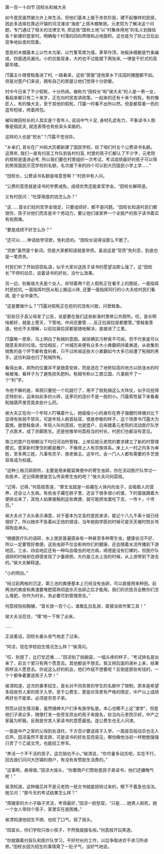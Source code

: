 

第一百一十四节 田校长和候大夫

如今疍民虽然被允许上岸生活，但他们基本上属于赤贫阶层，建不起像样的民居，因此多选择在靠近圩镇的河汊滩涂“海皮”上搭木棚聚居。元老院为了解决这个问题，专门通过了相关的法律文书, 把这些“国有土地”以“村集体用地”的名义划拨给各个新建的疍家村。明确每个村落的四向界限和占地面积。这也是为了防止日后出现争地扯皮的现象。

疍民的木棚基本上以竹木为架，以竹篱苇席为墙，茅草作顶，地板床榻都是竹条编成，四面透风漏光。小的仅能容身，大的也不过能摆下两张床, 一律是干栏式的高脚吊楼。

邝露主仆随曾鲑鱼进了村, 一路看来，这些“房屋”连他家乡下庄园的猪圈都不如。但是对疍户们来说，拥有自己的房屋让他们觉得十分骄傲。

村中今日来了不少假髡，十分热闹。被称为“田校长“和”侯大夫“的人是一男一女，看起来都只有二十来岁，正在向村民宣讲政策。一起来的还有十来个假髡，有的像匠人，有的像大夫，至于其他的假髡，邝露一时看不出所以然。但是都穿着一色的蓝布短褂，挎着挎包。

被叫做田校长的人其实是个青年人, 说话中气十足, 身材孔武有力，不象读书人倒像是個武夫, 就连表情也有些呆头呆脑的。

这样的人也是“校长”？邝露不觉讶异。

“乡亲们, 首长在广州和大历都新建了国民学校，给了咱们村五个公费读书名额。这两年, 我们一直有扫盲工作队到各村扫盲, 村里的孩子们都认了不少字，元老院的规矩是逢进必考, 所以我们要在村里组织一次考试，考试成绩最好的孩子可以得到男孩国民示范学校的名额，名次接下来的四个可以到大历国民小学上学……”

“田校长，公费读书名额是啥意思啊？”村民中有人问。

“公费的意思就是读书的学费减免，成绩优秀还能拿奖学金。“田校长解释道。

又有村民问：“吃穿用度的钱怎么办？“

“这……首长们给的奖学金很足，只要成绩好，都不是问题。“田校长知道村民们都很穷，孩子对他们而言是半个劳动力，要让他们谁家养一个全脱产的孩子读书着实有些困难。

“要是成绩不好怎么办？“

“还可以……申请助学贷款，免利息的。“田校长说得没那么干脆了。

“贷款”虽然是个新词，但是大家都知道就是举债。虽说这是“官债”免利息，到底也是一笔债务。

村民们听了开始窃窃私语，似乎大家对送孩子读书的愿望没那么强了。这“田校长”不停的动员，说着读书的好处，没什么效果。

另一边，别看侯大夫是个女人，却领着两个匠人假髡正在看手上的图纸，一面指挥村民挖坑, 一面指挥村民从船上搬运火砖, 还要一面指挥同行的小大夫给村民们看病, 是个女中豪杰。

“这是要做什么？”邝露对假髡正在挖的坑饶有兴致，问曾鲑鱼。

“前些日子县父母发了公告，说是要在我们这些新渔村里修公共厕所。哎，首长啊啥都好，就是上管天，下管地，中间还要管……反正拉屎拉尿都要管。”曾鲑鱼答道。他也不太理解，以前拉屎拉尿都是随地解决，直接进了江里。

邝露略一思索，马上明白了髡贼的意图。屎尿确实污秽臭不可闻，但不代表是可以随意丢弃的垃圾。恰恰相反，广州城历来便有众多大小粪霸把持着粪道，从收集到销售的各个环节都有食利者，只不过听闻这些大小粪霸如今大多已经遭了髡贼的黑手。这份利益也归了髡贼所有。

看得出来，厕所的位置并不是随意安排，而是选在了地势较高的地方以防涨水的时候被淹，看样子为了避免损失肥料。髡贼号称以工商立国，凡事脱不了一个“利”字。

令他不解的是，旱厕只要挖一个坑就行了，用不了假髡搞这么大阵仗，似乎坑挖得还特别长，运来如此多的火砖，这茅坑的造价不是一般的小。邝露索性留下来看看髡贼葫芦里究竟卖些什么药。

侯大夫正在向一个年轻人叮嘱着什么，她瘦瘦小小的身形在男子强健的体魄对比下显得有些弱不禁风，可是年轻人俯首帖耳，很是恭敬的样子，这个场景令邝露大为震撼。据曾鲑鱼讲，年轻人叫何荔枝，也是疍户，后来跟着元老院的流动医疗队学了点医术，成了赤脚医生。还是他推举何荔枝当的村长，村民们也都没有意见。

珠江的疍户在明朝治下均归河泊所管辖，上岸后按元老院的要求建立了新的村管理模式。疍家新村里住的都是散户，不像岸上人有宗族体系。岸上人一村之内多为单姓，至多两三姓，凡事有宗子、族老做主。这年代，会一门人人都有需要的手艺很容易成为权威。

“这种三格沉卵厕所，主要是用来截留粪便中的寄生虫卵，你在流动医疗队学过一些医术，还记得粪便是怎么传染寄生虫的吧？”侯大夫问何荔枝。

“记得，记得，”何荔枝答道，“寄生虫就是一些藏在人体内的虫子，会吸取人的营养，还会让人生病。有些虫子藏在肠子里，还会下很多很小的蛋，下的蛋就跟着大便排出来了，其他人如果接触到这些粪便，就可能把虫蛋吃下去，一传十，十传百。”

侯大夫点了点头表示满意，对于基本为文盲的疍民来讲，能记个八九不离十就已经很好了，所以她并不急着纠正他的错误，当年她刚学医的时候可是天天被时院长骂得狗血淋头。

“根据医疗队的调研，水上居民普遍感染有一种甚至多种寄生虫，健康状况不好，所以一定要管好粪便。这些虫卵不仅会影响你们的健康，还会随着水流传播到下游地区。三水、四会地区还有一种叫血吸虫的地方病，顺德是没有钉螺的，但医疗队调研的时候却在顺德发现了少量病例，大约是江水上涨的时候，从上游带到下游去的。”侯大夫解释道。

“小的明白。”

“经过前两格的沉淀，第三池的粪便基本上已经没有虫卵，可以直接用来种田。前两池的粪皮和粪渣要堆肥腐熟彻底杀灭虫卵之后才能用。我们的农技员会教你们怎么堆肥，你作为村长，务必要尽到管理责任。”

何荔枝拍拍胸脯，“首长放一百个心，谁敢乱拉乱尿，直接没收作案工具！”

侯大夫没忍住，“噗”地一下笑了出来。

……

正说着话，田校长垂头丧气地走了过来。

“阿凉，现在学校招生情况怎么样？”侯清问。

“哎，别提了，比打仗还难……”田凉拍了拍脑袋，一幅头疼的样子，“考试排名是出来了，前五个里只有两个愿意去。其他都说不想去。我又把后面的递补上来，结果照样没人愿意去。你说这么好的机会，他们咋就不想要呢？反倒是那些有钱的，一个个都争着要送孩子入学！”

侯清知道，这次的春季招生，首长对不同背景的学生的名额作了限制，原本是希望多招收穷人家的孩子入学。至于公费生，更是对背景有严格的限定，中产以上成绩再好也不能拿。必须是穷苦子弟。

然而从招生情况看，虽然缙绅大户们多有族学私塾，本心也瞧不上这“澳学”，但是他们子弟众多，随便打发一些旁支庶出的孩子来报名，权当向元老院示好。中产之家最为积极。反倒是穷苦人家读书的意愿最低。连公费生也无人问津。

一面是中产之家的父母到处请托，千方百计要送孩子入学，一面是百般动员也无人应声。田凉虽然不善言辞，可是读书的好处显而易见，哪怕像他当初一样勉勉强强只弄了个乙级文凭，也能招工参军。

“养活一个不干活的孩子，这花销也不小。”侯清说，“你尽量多动员吧，实在不行，回去我们问问大历镇的商户，有没有肯赞助生活费的。”

“这事啊，悬得很。”田凉大摇头，“你要商户们赞助疍民子弟读书，他们还嫌晦气呢！”

侯清知道，这种偏见并不是元老院一纸文书就能扭转过来的，眼下干着急也没法。她又问：“那今天的考试结果怎么样？”

“周嫂家的大小子脑子灵活，考得最好，”田凉一脸愁容，“只是……她男人刚死，她一个女人带四个孩子，家里实在是困难。”

侯清知道他招生不顺，也叹了口气，摇了摇头。

“田首长，你们学校只收小孩子，不然我就报名啦。”何荔枝开玩笑道。

“你就跟着扫盲队和医疗队学习，干好村长的工作，以后争取进农干讲习所进修。”田校长因为招生的事情窝了一肚子气，没好气地说。

